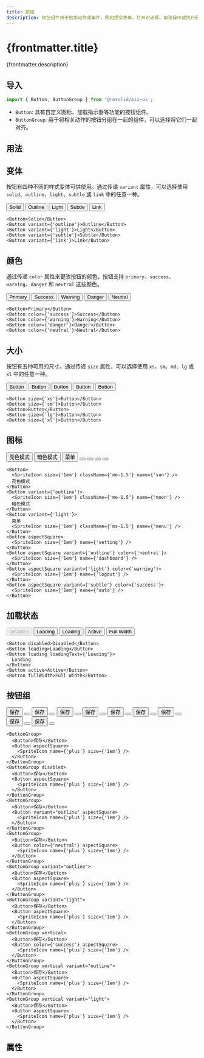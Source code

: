 ```yaml
---
title: 按钮
description: 按钮组件用于触发动作或事件，例如提交表单、打开对话框、取消操作或执行删除操作。
---
```




# {frontmatter.title}

{frontmatter.description}

## 导入

```javascript
import { Button, ButtonGroup } from '@resolid/mix-ui';
```

- `Button`: 具有自定义图标、加载指示器等功能的按钮组件。
- `ButtonGroup`: 用于将相关动作的按钮分组在一起的组件，可以选择将它们一起对齐。

## 用法

## 变体

按钮有四种不同的样式变体可供使用。通过传递 `variant` 属性，可以选择使用 `solid`、`outline`、`light`、`subtle` 或 `link` 中的任意一种。

<section className={'demo group'}>
  <div className={'p-3 not-prose rounded-t border flex flex-row gap-3 items-center overflow-x-auto scrollbar scrollbar-thin'}>
    <Button>Solid</Button>
    <Button variant={'outline'}>Outline</Button>
    <Button variant={'light'}>Light</Button>
    <Button variant={'subtle'}>Subtle</Button>
    <Button variant={'link'}>Link</Button>
  </div>

```tsx
<Button>Solid</Button>
<Button variant={'outline'}>Outline</Button>
<Button variant={'light'}>Light</Button>
<Button variant={'subtle'}>Subtle</Button>
<Button variant={'link'}>Link</Button>
```

</section>

## 颜色

通过传递 `color` 属性来更改按钮的颜色。按钮支持 `primary`、`success`、`warning`、`danger` 和 `neutral` 这些颜色。

<section className={'demo group'}>
  <div className={'p-3 not-prose rounded-t border flex flex-row gap-3 items-center overflow-x-auto scrollbar scrollbar-thin'}>
    <Button>Primary</Button>
    <Button color={'success'}>Success</Button>
    <Button color={'warning'}>Warning</Button>
    <Button color={'danger'}>Danger</Button>
    <Button color={'neutral'}>Neutral</Button>
  </div>

  ```tsx
  <Button>Primary</Button>
  <Button color={'success'}>Success</Button>
  <Button color={'warning'}>Warning</Button>
  <Button color={'danger'}>Danger</Button>
  <Button color={'neutral'}>Neutral</Button>
  ```

</section>

## 大小

按钮有五种可用的尺寸。通过传递 `size` 属性，可以选择使用 `xs`、`sm`、`md`、`lg` 或 `xl` 中的任意一种。

<section className={'demo group'}>
  <div className={'p-3 not-prose rounded-t border flex flex-row gap-3 items-center overflow-x-auto scrollbar scrollbar-thin'}>
    <Button size={'xs'}>Button</Button>
    <Button size={'sm'}>Button</Button>
    <Button>Button</Button>
    <Button size={'lg'}>Button</Button>
    <Button size={'xl'}>Button</Button>
  </div>

  ```tsx
  <Button size={'xs'}>Button</Button>
  <Button size={'sm'}>Button</Button>
  <Button>Button</Button>
  <Button size={'lg'}>Button</Button>
  <Button size={'xl'}>Button</Button>
  ```

</section>

## 图标

<section className={'demo group'}>
  <div className={'p-3 not-prose rounded-t border flex flex-row gap-3 items-center overflow-x-auto scrollbar scrollbar-thin'}>
    <Button>
      <SpriteIcon size={'1em'} className={'me-1.5'} name={'sun'} />
      亮色模式
    </Button>
    <Button variant={'outline'}>
      <SpriteIcon size={'1em'} className={'me-1.5'} name={'moon'} />
      暗色模式
    </Button>
    <Button variant={'light'}>
      菜单
      <SpriteIcon size={'1em'} className={'ms-1.5'} name={'menu'} />
    </Button>
    <Button aspectSquare>
      <SpriteIcon size={'1em'} name={'setting'} />
    </Button>
    <Button aspectSquare variant={'outline'} color={'neutral'}>
      <SpriteIcon size={'1em'} name={'dashboard'} />
    </Button>
    <Button aspectSquare variant={'light'} color={'warning'}>
      <SpriteIcon size={'1em'} name={'logout'} />
    </Button>
    <Button aspectSquare variant={'subtle'} color={'success'}>
      <SpriteIcon size={'1em'} name={'auto'} />
    </Button>
  </div>

  ```tsx
  <Button>
    <SpriteIcon size={'1em'} className={'me-1.5'} name={'sun'} />
    亮色模式
  </Button>
  <Button variant={'outline'}>
    <SpriteIcon size={'1em'} className={'me-1.5'} name={'moon'} />
    暗色模式
  </Button>
  <Button variant={'light'}>
    菜单
    <SpriteIcon size={'1em'} className={'ms-1.5'} name={'menu'} />
  </Button>
  <Button aspectSquare>
    <SpriteIcon size={'1em'} name={'setting'} />
  </Button>
  <Button aspectSquare variant={'outline'} color={'neutral'}>
    <SpriteIcon size={'1em'} name={'dashboard'} />
  </Button>
  <Button aspectSquare variant={'light'} color={'warning'}>
    <SpriteIcon size={'1em'} name={'logout'} />
  </Button>
  <Button aspectSquare variant={'subtle'} color={'success'}>
    <SpriteIcon size={'1em'} name={'auto'} />
  </Button>
  ```

</section>

## 加载状态

<section className={'demo group'}>
  <div className={'p-3 not-prose rounded-t border flex flex-row gap-3 items-center overflow-x-auto scrollbar scrollbar-thin'}>
    <Button disabled>Disabled</Button>
    <Button loading>Loading</Button>
    <Button loading loadingText={'Loading'}>
      Loading
    </Button>
    <Button active>Active</Button>
    <Button fullWidth>Full Width</Button>
  </div>

  ```tsx
  <Button disabled>Disabled</Button>
  <Button loading>Loading</Button>
  <Button loading loadingText={'Loading'}>
    Loading
  </Button>
  <Button active>Active</Button>
  <Button fullWidth>Full Width</Button>
  ```

</section>

## 按钮组

<section className={'demo group'}>
  <div className={'p-3 not-prose rounded-t border flex flex-row gap-3 items-center overflow-x-auto scrollbar scrollbar-thin'}>
    <ButtonGroup>
      <Button>保存</Button>
      <Button aspectSquare>
        <SpriteIcon name={'plus'} size={'1em'} />
      </Button>
    </ButtonGroup>
    <ButtonGroup disabled>
      <Button>保存</Button>
      <Button aspectSquare>
        <SpriteIcon name={'plus'} size={'1em'} />
      </Button>
    </ButtonGroup>
    <ButtonGroup>
      <Button>保存</Button>
      <Button variant="outline" aspectSquare>
        <SpriteIcon name={'plus'} size={'1em'} />
      </Button>
    </ButtonGroup>
    <ButtonGroup>
      <Button>保存</Button>
      <Button color={'neutral'} aspectSquare>
        <SpriteIcon name={'plus'} size={'1em'} />
      </Button>
    </ButtonGroup>
    <ButtonGroup variant="outline">
      <Button>保存</Button>
      <Button aspectSquare>
        <SpriteIcon name={'plus'} size={'1em'} />
      </Button>
    </ButtonGroup>
    <ButtonGroup variant="light">
      <Button>保存</Button>
      <Button aspectSquare>
        <SpriteIcon name={'plus'} size={'1em'} />
      </Button>
    </ButtonGroup>
    <ButtonGroup vertical>
      <Button>保存</Button>
      <Button color={'success'} aspectSquare>
        <SpriteIcon name={'plus'} size={'1em'} />
      </Button>
    </ButtonGroup>
    <ButtonGroup vertical variant="outline">
      <Button>保存</Button>
      <Button aspectSquare>
        <SpriteIcon name={'plus'} size={'1em'} />
      </Button>
    </ButtonGroup>
    <ButtonGroup vertical variant="light">
      <Button>保存</Button>
      <Button aspectSquare>
        <SpriteIcon name={'plus'} size={'1em'} />
      </Button>
    </ButtonGroup>
  </div>

  ```tsx
  <ButtonGroup>
    <Button>保存</Button>
    <Button aspectSquare>
      <SpriteIcon name={'plus'} size={'1em'} />
    </Button>
  </ButtonGroup>
  <ButtonGroup disabled>
    <Button>保存</Button>
    <Button aspectSquare>
      <SpriteIcon name={'plus'} size={'1em'} />
    </Button>
  </ButtonGroup>
  <ButtonGroup>
    <Button>保存</Button>
    <Button variant="outline" aspectSquare>
      <SpriteIcon name={'plus'} size={'1em'} />
    </Button>
  </ButtonGroup>
  <ButtonGroup>
    <Button>保存</Button>
    <Button color={'neutral'} aspectSquare>
      <SpriteIcon name={'plus'} size={'1em'} />
    </Button>
  </ButtonGroup>
  <ButtonGroup variant="outline">
    <Button>保存</Button>
    <Button aspectSquare>
      <SpriteIcon name={'plus'} size={'1em'} />
    </Button>
  </ButtonGroup>
  <ButtonGroup variant="light">
    <Button>保存</Button>
    <Button aspectSquare>
      <SpriteIcon name={'plus'} size={'1em'} />
    </Button>
  </ButtonGroup>
  <ButtonGroup vertical>
    <Button>保存</Button>
    <Button color={'success'} aspectSquare>
      <SpriteIcon name={'plus'} size={'1em'} />
    </Button>
  </ButtonGroup>
  <ButtonGroup vertical variant="outline">
    <Button>保存</Button>
    <Button aspectSquare>
      <SpriteIcon name={'plus'} size={'1em'} />
    </Button>
  </ButtonGroup>
  <ButtonGroup vertical variant="light">
    <Button>保存</Button>
    <Button aspectSquare>
      <SpriteIcon name={'plus'} size={'1em'} />
    </Button>
  </ButtonGroup>
  ```

</section>

## 属性
